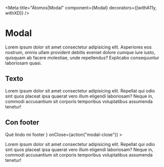 <!-- Addons -->

<!-- Component -->

<Meta
  title="Átomos|Modal"
  component={Modal}
  decorators={[withA11y, withXD]} />


# Modal

Lorem ipsum dolor sit amet consectetur adipisicing elit. Asperiores eos nostrum, omnis ullam provident debitis eveniet dolore cumque iure iusto, quisquam ab facere molestiae, unde repellendus? Explicabo consequuntur laboriosam quasi.

## Texto

<Preview className="modal-preview">
  <Story name="Texto">
    <div class="docs-modal-container">
      <Modal
        title="Ejemplo de modal"
        visible={true}
        onClose={action("modal-close")}
      >
        <p>
          Lorem ipsum dolor sit amet consectetur adipisicing elit. Repellat qui odio
          sint quos placeat ipsa quaerat vero illum eligendi laboriosam? Neque in,
          commodi accusantium sit corporis temporibus voluptatibus assumenda
          tenetur!
        </p>
      </Modal>
    </div>
  </Story>
</Preview>


## Con footer

<Preview className="modal-preview">
  <Story name="Footer">
    <div class="docs-modal-container">
      <Modal
        title="Ejemplo de modal"
        visible={true}
        footer={
          <Button type="primary" onClick={action("footer-click")}>
            Qué lindo mi footer
          </Button>
        }
        onClose={action("modal-close")}
      >
        <p>
          Lorem ipsum dolor sit amet consectetur adipisicing elit. Repellat qui odio
          sint quos placeat ipsa quaerat vero illum eligendi laboriosam? Neque in,
          commodi accusantium sit corporis temporibus voluptatibus assumenda
          tenetur!
        </p>
      </Modal>
    </div>
  </Story>
</Preview>
